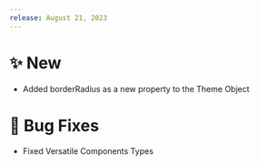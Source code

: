 ```yaml
---
release: August 21, 2023
---
```


# ✨ New

- Added borderRadius as a new property to the Theme Object

# 🐛 Bug Fixes

- Fixed Versatile Components Types
